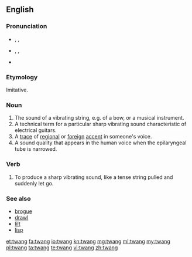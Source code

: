 ==English==

===Pronunciation===
* {{enPR|twăng}}, {{IPA|/twæŋ/}}, {{X-SAMPA|/tw{N/}}
* {{context|also|lang=en}} {{a|US}} {{enPR|twāng}}, {{IPA|/tweɪŋ/}}, {{X-SAMPA|/tweIN/}}
* {{rhymes|æŋ}}

===Etymology===
Imitative.

===Noun===
{{en-noun}}

# The sound of a vibrating string, e.g. of a bow, or a musical instrument.
# A technical term for a particular sharp vibrating sound characteristic of electrical guitars.
# A [[trace]] of [[regional]] or [[foreign]] [[accent]] in someone's voice.
# A sound quality that appears in the human voice when the epilaryngeal tube is narrowed.

===Verb===
{{en-verb}}

# To produce a sharp vibrating sound, like a tense string pulled and suddenly let go.

===See also===
* [[brogue]]
* [[drawl]]
* [[lilt]]
* [[lisp]]

[[et:twang]]
[[fa:twang]]
[[io:twang]]
[[kn:twang]]
[[mg:twang]]
[[ml:twang]]
[[my:twang]]
[[pl:twang]]
[[ta:twang]]
[[te:twang]]
[[vi:twang]]
[[zh:twang]]